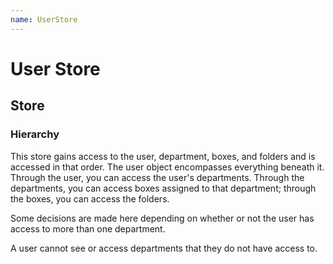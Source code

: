 ```yaml
---
name: UserStore
---
```



# User Store

## Store

### Hierarchy

This store gains access to the user, department, boxes, and folders and is accessed in that order. The user object encompasses everything beneath it. Through the user, you can access the user's departments. Through the departments, you can access boxes assigned to that department; through the boxes, you can access the folders.

Some decisions are made here depending on whether or not the user has access to more than one department.

A user cannot see or access departments that they do not have access to.